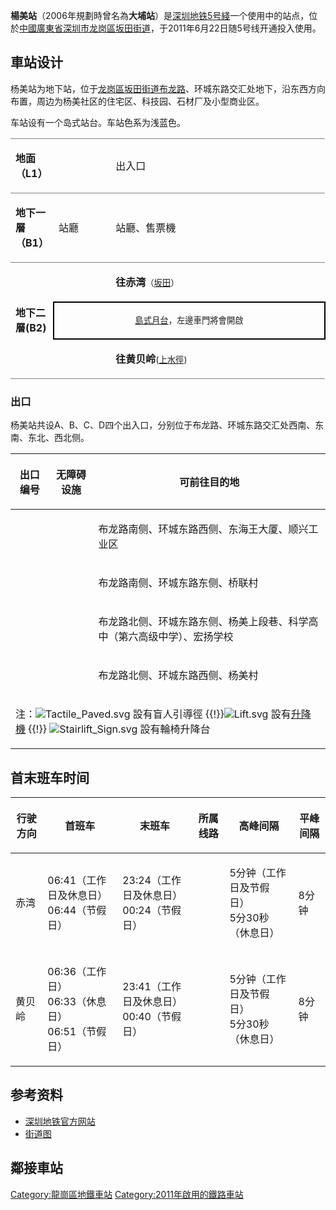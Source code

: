 {{noteTA
|G1=Transport
}}
{{Infobox station
|name =  楊美
|image = Shenzhen Metro Line 5 Yangmei Sta Platform.jpg
|caption = 
|eng_name = Yangmei
|borough = {{CHN}}[[廣東省|廣東省]][[深圳市|深圳市]][[龙岗區|龙岗區]][[坂田街道|坂田街道]]
|coordinates = {{coord|22|37|36|N|114|4|48|E|display=it|type:railwaystation}}
|colour = {{colorbox|#91D1D3}} 水蓝色
|line = {{深圳地鐵|5|sl}}
|platform = 3
|exits = 4
|hours = 见相关章节
|station_hours = 06:26－23:51（工作日）<br>06:23－23:51（休息日）<br>06:34－00:50（节假日）
|opened = 2011年6月22日
|services = {{Adjacent stations|system=Shenzhen Metro |line1=5|left1=上水徑|right1=坂田|to-left1=黃貝嶺|to-right1=赤灣}}|
|structure = 地下車站
|platformtype = 1個[[島式月台|島式月台]]，1個[[側式月台|側式月台]]
|linecolour = {{深圳地铁色彩|5}}
|route_map = {{Routemap|inline=yes|legend=no|map=
\utSTRf!~MFADEg\utSTRg!~MFADEg\~~ ~~ ~~{{rmri|u}}[[坂田站_(深圳地铁)|坂田站]]
utSTR+BSl\utSTR+BSr!~num1r
\utSTR+BSl!~num2l\utSTR+BSr\~~'''B2'''
\utSTRf!~MFADEf\utSTRg!~MFADEf\~~ ~~ ~~{{rmri|d}}[[上水径站|上水径站]]
|bottom = † 路線圖不按真實比例，仅供参考。
}}}}

'''楊美站'''（2006年規劃時曾名為'''大埔站'''）是[[深圳地铁|深圳地铁]][[深圳地鐵5号綫|5号綫]]一个使用中的站点，位於[[中華人民共和國|中國]][[廣東省|廣東省]][[深圳市|深圳市]][[龙岗區|龙岗區]][[坂田街道|坂田街道]]，于2011年6月22日随5号线开通投入使用。

==車站设计==
{{gallery|align=center | width = 300
| File:Shenzhen Metro Line 5 Yangmei Sta Concourse.jpg|站厅
}}
杨美站为地下站，位于[[龙岗區|龙岗區]][[坂田街道|坂田街道]][[布龙路|布龙路]]、环城东路交汇处地下，沿东西方向布置，周边为杨美社区的住宅区、科技园、石材厂及小型商业区。

车站设有一个岛式站台。车站色系为浅蓝色。

{|cellspacing=0 cellpadding=3
|-
|style="border-top:solid 1px gray;border-bottom:solid 1px gray;width:50px;"|'''地面（L1）'''
|style="border-top:solid 1px gray;border-bottom:solid 1px gray;width:100px;"|
|style="border-top:solid 1px gray;border-bottom:solid 1px gray;width:350px;"|出入口
|-
|style="border-top:solid 1px gray;border-bottom:solid 1px gray;" valign=top width=50|'''地下一層（B1）'''
|style="border-top:solid 1px gray;border-bottom:solid 1px gray;" valign=top width=100|站廳
|style="border-top:solid 1px gray;border-bottom:solid 1px gray;" valign=top width=450|站廳、售票機
|-
|style="border-bottom:solid 1px gray;" rowspan=5 valign=top|'''地下二層(B2)'''
|style="border-bottom:solid 1px gray;"|
|{{arrow|L}} '''{{深圳地鐵|5|c}}''' '''往赤湾'''<small>（[[坂田站_(深圳地铁)|坂田]]）</small>
|-
|style="border-right:solid 2px black;border-left:solid 2px black;border-top:solid 2px black;border-bottom:solid 2px black;" colspan=2|<center><small>[[島式月台|島式月台]]，左邊車門將會開啟</small></center>
|-
|style="border-bottom:solid 1px gray;"|
|style="border-bottom:solid 1px gray;"|'''{{深圳地鐵|5|c}}''' '''往黄贝岭'''<small>([[上水徑站|上水徑]])</small> {{arrow|R}}
|}

===出口===
杨美站共设A、B、C、D四个出入口，分别位于布龙路、环城东路交汇处西南、东南、东北、西北侧。
{|class="wikitable"
!style="width70px"|出口编号
!style="width70px"|无障碍设施
!style="width70px"|可前往目的地
|-
| align="center"|{{港鐵出口|A}} ||  || 布龙路南侧、环城东路西侧、东海王大厦、顺兴工业区
|-
| align="center"|{{港鐵出口|B}}  || || 布龙路南侧、环城东路东侧、桥联村
|-
| align="center"|{{港鐵出口|C}} || || 布龙路北侧、环城东路东侧、杨美上段巷、科学高中（第六高级中学）、宏扬学校
|-
| align="center"|{{港鐵出口|D}} || || 布龙路北侧、环城东路西侧、杨美村
|-
| bgcolor="#EEEEEE" colspan=3 | 注：[[File:Tactile_Paved.svg|alt=]] 設有盲人引導徑 {{!}}[[File:Lift.svg|alt=]] 設有[[升降機|升降機]] {{!}}  [[File:Stairlift_Sign.svg|alt=]] 設有輪椅升降台
|}

==首末班车时间==
{| class="wikitable"
|-
! 行驶方向 !! 首班车 !! 末班车 !! 所属线路 !! 高峰间隔 !! 平峰间隔
|-
|赤湾 || 06:41（工作日及休息日）<br>06:44（节假日） || 23:24（工作日及休息日）<br>00:24（节假日） || {{深圳地鐵|5|c}} || 5分钟（工作日及节假日）<br>5分30秒（休息日） || 8分钟
|-
|黄贝岭 || 06:36（工作日）<br>06:33（休息日）<br>06:51（节假日） || 23:41（工作日及休息日）<br>00:40（节假日） || {{深圳地鐵|5|c}} || 5分钟（工作日及节假日）<br>5分30秒（休息日） || 8分钟
|}

==参考资料==
* [https://web.archive.org/web/20190710221127/http://www.szmc.net/page/service/service.html?code=2103&site=0517&newsSearchToken=10423aaa-00ab-4b42-8dcb-24379477a322 深圳地铁官方网站]
* [http://www.szmc.net/public/cms/public/upload/ad/siteimg/ck/0518_b.jpg 街道图]{{Dead link|date=2020年6月 |bot=InternetArchiveBot |fix-attempted=yes }}

==鄰接車站==
{{深圳地鐵5號線車站}}

{{深圳地鐵車站列表|SZM}}

[[Category:龍崗區地鐵車站|Category:龍崗區地鐵車站]]
[[Category:2011年啟用的鐵路車站|Category:2011年啟用的鐵路車站]]